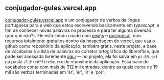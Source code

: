 ## conjugador-gules.vercel.app

[conjugador-gules.vercel.app](https://conjugador-gules.vercel.app) 
é um conjugador de verbos da língua portuguesa para a web que 
estou escrevendo basicamente em _typescript_, a fim de conhecer novas palavras no processo 
e para ter alguma diversão (por que não?).
Ele está sendo criado com [nextjs](https://nextjs.org/) 
e [postgresql](https://www.postgresql.org/), dois recursos totalmente
gratuitos dentro da hospedagem do vercel, que usa o github como 
repositório da aplicação,
também grátis. neste projeto, a base de vocábulos é a lista de palavras do corretor 
ortográfico do libreoffice, que pode ser acessada
livremente [aqui](https://cgit.freedesktop.org/libreoffice/dictionaries/plain/pt_BR/pt_BR.dic)
— no projeto, ela foi salva em `pt-BR.txt` na pasta `/libreOfficeSource` do 
repositório da aplicação.
Essa base de vocábulos conta com mais de 312 mil entradas, dentre as quais
cerca de 19 mil são verbos terminadas em 'ar', 'er', 'ir' e 'por'.
